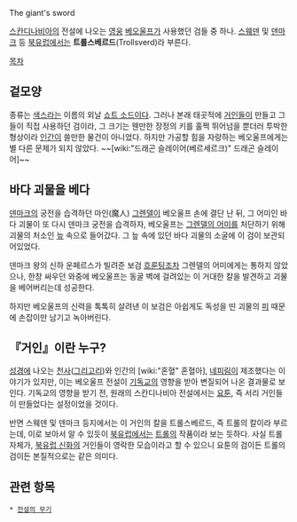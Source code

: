 The giant's sword 

[[스칸디나비아]]의 전설에 나오는 [[영웅]] [[베오울프]]가 사용했던 검들 중 하나. [[스웨덴]] 및 [[덴마크]] 등 [[북유럽]]에서는 '''트롤스베르드'''(Trollsverd)라 부른다.

[[목차]]
== 겉모양 ==
종류는 [[색스]]라는 이름의 외날 [[쇼트 소드]]이다. 그러나 본래 태곳적에 [[거인]]들이 만들고 그들이 직접 사용하던 검이라, 그 크기는 웬만한 장정의 키를 훌쩍 뛰어넘을 뿐더러 투박한 형상이라 [[인간]]이 쓸만한 물건이 아니었다. 하지만 가공할 힘을 자랑하는 베오울프에게는 별 다른 문제가 되지 않았다. ~~[wiki:"드래곤 슬레이어(베르세르크)" 드래곤 슬레이어]~~ 

== 바다 괴물을 베다 ==
[[덴마크]]의 궁전을 습격하던 마인(魔人) [[그렌델]]이 베오울프 손에 결단 난 뒤, 그 어미인 바다 괴물이 또 다시 덴마크 궁전을 습격하자, 베오울프는 [[그렌델의 어미]]를 처단하기 위해 괴물의 처소인 [[늪]] 속으로 들어갔다. 그 늪 속에 있던 바다 괴물의 소굴에 이 검이 보관되어있었다.

덴마크 왕의 신하 운페르스가 빌려준 보검 [[흐룬팅]]조차 그렌델의 어미에게는 통하지 않았으나, 한창 싸우던 와중에 베오울프는 동굴 벽에 걸려있는 이 거대한 칼을 발견하고 괴물을 베어버리는데 성공한다.

하지만 베오울프의 신력을 톡톡히 살려낸 이 보검은 아쉽게도 독성을 띤 괴물의 [[피]] 때문에 손잡이만 남기고 녹아버린다.

== 『거인』이란 누구? ==
[[성경]]에 나오는 [[천사]]([[그리고리]])와 인간의 [wiki:"혼혈" 혼혈아], [[네피림]]이 제조했다는 이야기가 있지만, 이는 베오울프 전설이 [[기독교]]의 영향을 받아 변질되어 나온 결과물로 보인다. 기독교의 영향을 받기 전, 원래의 스칸디나비아 전설에서는 [[요툰]], 즉 서리 거인들이 만들었다는 설정이었을 것이다.

반면 스웨덴 및 덴마크 등지에서는 이 거인의 칼을 트롤스베르드, 즉 트롤의 칼이라 부르는데, 이로 보아서 알 수 있듯이 [[북유럽]]에서는 [[트롤]]의 작품이라 보는 듯하다. 사실 트롤 자체가, [[북유럽 신화]]의 거인들이 영락한 모습이라고 할 수 있으니 요툰의 검이든 트롤의 검이든 본질적으로는 같은 의미다.

== 관련 항목 ==
 * [[전설의 무기]]
